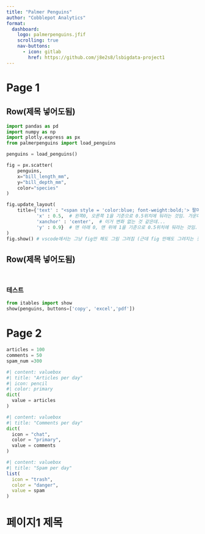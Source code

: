 ```yaml
--- 
title: "Palmer Penguins"
author: "Cobblepot Analytics"
format: 
  dashboard:
    logo: palmerpenguins.jfif
    scrolling: true 
    nav-buttons:
      - icon: gitlab
        href: https://github.com/j8e2s8/lsbigdata-project1
---
```

    

# Page 1



## Row(제목 넣어도됨) {height=70%}

```python
import pandas as pd
import numpy as np
import plotly.express as px
from palmerpenguins import load_penguins

penguins = load_penguins()

fig = px.scatter(
    penguins,
    x="bill_length_mm",
    y="bill_depth_mm",
    color="species"
)

fig.update_layout(
    title={'text' : "<span style = 'color:blue; font-weight:bold;'> 팔머펭귄 </span>",
           'x' : 0.5,  # 왼쪽0, 오른쪽 1을 기준으로 0.5위치에 둬라는 것임. 가운데 정렬
           'xanchor' : 'center',  # 이거 변화 없는 것 같은데...
           'y' : 0.9}  # 맨 아래 0, 맨 위에 1을 기준으로 0.5위치에 둬라는 것임. 가운데 정렬
) 
fig.show() # vscode에서는 그냥 fig만 해도 그림 그려짐 (근데 fig 안해도 그려지는 것 같음)
```

## Row(제목 넣어도됨) {height=30%}

```python
```

```python
```

### 테스트
```python
from itables import show
show(penguins, buttons=['copy', 'excel','pdf'])

```



# Page 2

```python
articles = 100  
comments = 50
spam_num =300
```


```python
#| content: valuebox
#| title: "Articles per day"
#| icon: pencil
#| color: primary
dict(
  value = articles
)
```

```python
#| content: valuebox
#| title: "Comments per day"
dict(
  icon = "chat",
  color = "primary",
  value = comments
)
```

```r
#| content: valuebox
#| title: "Spam per day"
list(
  icon = "trash",
  color = "danger",
  value = spam
)
```



# {.sidebar}
# 페이지1 제목